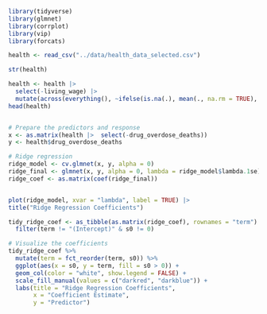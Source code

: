 ```r
library(tidyverse)
library(glmnet)
library(corrplot)
library(vip)
library(forcats)

```


```r
health <- read_csv("../data/health_data_selected.csv")

str(health)
```


```r
health <- health |> 
  select(-living_wage) |>
  mutate(across(everything(), ~ifelse(is.na(.), mean(., na.rm = TRUE), .)))
head(health)


# Prepare the predictors and response
x <- as.matrix(health |>  select(-drug_overdose_deaths))
y <- health$drug_overdose_deaths

```


```r
# Ridge regression
ridge_model <- cv.glmnet(x, y, alpha = 0)
ridge_final <- glmnet(x, y, alpha = 0, lambda = ridge_model$lambda.1se)
ridge_coef <- as.matrix(coef(ridge_final))


plot(ridge_model, xvar = "lambda", label = TRUE) |> 
title("Ridge Regression Coefficients")

```


```r
tidy_ridge_coef <- as_tibble(as.matrix(ridge_coef), rownames = "term") %>%
  filter(term != "(Intercept)" & s0 != 0)

# Visualize the coefficients
tidy_ridge_coef %>%
  mutate(term = fct_reorder(term, s0)) %>%
  ggplot(aes(x = s0, y = term, fill = s0 > 0)) +
  geom_col(color = "white", show.legend = FALSE) +
  scale_fill_manual(values = c("darkred", "darkblue")) +
  labs(title = "Ridge Regression Coefficients",
       x = "Coefficient Estimate",
       y = "Predictor")

```

